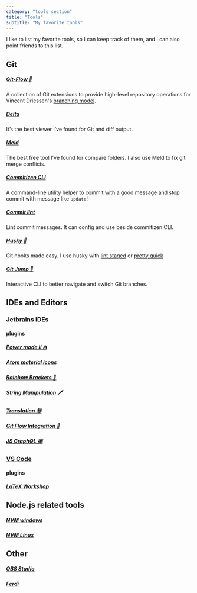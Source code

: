 ```yaml
---
category: "tools section"
title: "Tools"
subtitle: "My favorite tools"
---
```


I like to list my favorite tools, so I can keep track of them, and I can also point friends to this list.

## Git

##### [Git-Flow 🔀](https://github.com/petervanderdoes/gitflow-avh)

A collection of Git extensions to provide high-level repository operations for Vincent Driessen's [branching model](https://nvie.com/posts/a-successful-git-branching-model/).

##### [Delta](https://github.com/dandavison/delta)

It’s the best viewer I’ve found for Git and diff output.

##### [Meld](https://meldmerge.org/)

The best free tool I've found for compare folders. I also use Meld to fix git merge conflicts.

##### [Commitizen CLI](https://github.com/commitizen/cz-cli)

A command-line utility helper to commit with a good message and stop commit with message like `update`!

##### [Commit lint](https://github.com/conventional-changelog/commitlint)

Lint commit messages. It can config and use beside commitizen CLI.

##### [Husky 🐶](https://github.com/typicode/husky)

Git hooks made easy. I use husky with [lint staged](https://github.com/okonet/lint-staged) or [pretty quick](https://github.com/azz/pretty-quick)

##### [Git Jump 🦘](https://github.com/mykolaharmash/git-jump)

Interactive CLI to better navigate and switch Git branches.

## IDEs and Editors

### Jetbrains IDEs

#### plugins

##### [Power mode II 🔥](https://plugins.jetbrains.com/plugin/8251-power-mode-ii)

##### [Atom material icons](https://plugins.jetbrains.com/plugin/10044-atom-material-icons)

##### [Rainbow Brackets 🌈](https://plugins.jetbrains.com/plugin/10080-rainbow-brackets)

##### [String Manipulation 🖊](https://plugins.jetbrains.com/plugin/2162-string-manipulation)

##### [Translation ㊗](https://plugins.jetbrains.com/plugin/8579-translation)

##### [Git Flow Integration 🔀](https://github.com/OpherV/gitflow4idea/)

##### [JS GraphQL 🕸](https://github.com/jimkyndemeyer/js-graphql-intellij-plugin)

### [VS Code](https://code.visualstudio.com/)

#### plugins

##### [LaTeX Workshop](https://github.com/James-Yu/LaTeX-Workshop)

## Node.js related tools

##### [NVM windows](https://github.com/coreybutler/nvm-windows)

##### [NVM Linux](https://github.com/nvm-sh/nvm)

## Other

##### [OBS Studio](https://github.com/obsproject/obs-studio)

##### [Ferdi](https://github.com/getferdi/ferdi)

